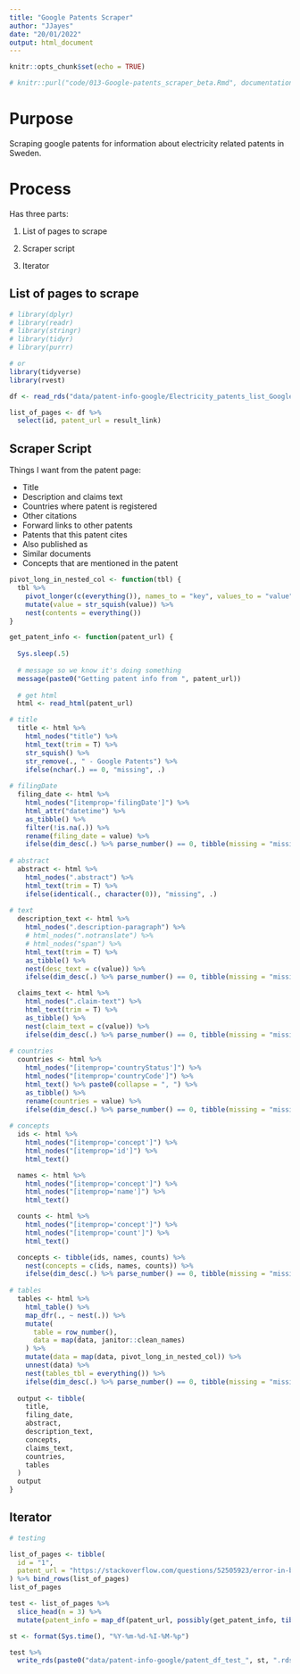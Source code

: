 ```yaml
---
title: "Google Patents Scraper"
author: "JJayes"
date: "20/01/2022"
output: html_document
---
```


```r
knitr::opts_chunk$set(echo = TRUE)
```

```r
# knitr::purl("code/013-Google-patents_scraper_beta.Rmd", documentation = 2)
```

# Purpose

Scraping google patents for information about electricity related patents in Sweden.

# Process

Has three parts:

1. List of pages to scrape

2. Scraper script

3. Iterator

## List of pages to scrape

```r
# library(dplyr)
# library(readr)
# library(stringr)
# library(tidyr)
# library(purrr)

# or
library(tidyverse)
library(rvest)

```

```r
df <- read_rds("data/patent-info-google/Electricity_patents_list_Google_Patents.rds")

list_of_pages <- df %>% 
  select(id, patent_url = result_link)
```

## Scraper Script

Things I want from the patent page:

* Title
* Description and claims text
* Countries where patent is registered
* Other citations
* Forward links to other patents
* Patents that this patent cites
* Also published as
* Similar documents
* Concepts that are mentioned in the patent

```r
pivot_long_in_nested_col <- function(tbl) {
  tbl %>% 
    pivot_longer(c(everything()), names_to = "key", values_to = "value") %>%
    mutate(value = str_squish(value)) %>% 
    nest(contents = everything())
}
```


```r
get_patent_info <- function(patent_url) {
  
  Sys.sleep(.5)
  
  # message so we know it's doing something
  message(paste0("Getting patent info from ", patent_url))
  
  # get html
  html <- read_html(patent_url)

# title
  title <- html %>%
    html_nodes("title") %>%
    html_text(trim = T) %>%
    str_squish() %>%
    str_remove(., " - Google Patents") %>% 
    ifelse(nchar(.) == 0, "missing", .)
  
# filingDate
  filing_date <- html %>% 
    html_nodes("[itemprop='filingDate']") %>% 
    html_attr("datetime") %>% 
    as_tibble() %>% 
    filter(!is.na(.)) %>% 
    rename(filing_date = value) %>% 
    ifelse(dim_desc(.) %>% parse_number() == 0, tibble(missing = "missing"), .)
  
# abstract
  abstract <- html %>% 
    html_nodes(".abstract") %>% 
    html_text(trim = T) %>%
    ifelse(identical(., character(0)), "missing", .)
  
# text
  description_text <- html %>%
    html_nodes(".description-paragraph") %>%
    # html_nodes(".notranslate") %>%
    # html_nodes("span") %>%
    html_text(trim = T) %>%
    as_tibble() %>%
    nest(desc_text = c(value)) %>% 
    ifelse(dim_desc(.) %>% parse_number() == 0, tibble(missing = "missing"), .)

  claims_text <- html %>%
    html_nodes(".claim-text") %>%
    html_text(trim = T) %>%
    as_tibble() %>%
    nest(claim_text = c(value)) %>% 
    ifelse(dim_desc(.) %>% parse_number() == 0, tibble(missing = "missing"), .)
  
# countries
  countries <- html %>%
    html_nodes("[itemprop='countryStatus']") %>%
    html_nodes("[itemprop='countryCode']") %>%
    html_text() %>% paste0(collapse = ", ") %>% 
    as_tibble() %>% 
    rename(countries = value) %>% 
    ifelse(dim_desc(.) %>% parse_number() == 0, tibble(missing = "missing"), .)
 
# concepts
  ids <- html %>%
    html_nodes("[itemprop='concept']") %>%
    html_nodes("[itemprop='id']") %>%
    html_text()

  names <- html %>%
    html_nodes("[itemprop='concept']") %>%
    html_nodes("[itemprop='name']") %>%
    html_text()

  counts <- html %>%
    html_nodes("[itemprop='concept']") %>%
    html_nodes("[itemprop='count']") %>%
    html_text()

  concepts <- tibble(ids, names, counts) %>%
    nest(concepts = c(ids, names, counts)) %>% 
    ifelse(dim_desc(.) %>% parse_number() == 0, tibble(missing = "missing"), .)
  
# tables
  tables <- html %>%
    html_table() %>%
    map_dfr(., ~ nest(.)) %>%
    mutate(
      table = row_number(),
      data = map(data, janitor::clean_names)
    ) %>%
    mutate(data = map(data, pivot_long_in_nested_col)) %>%
    unnest(data) %>%
    nest(tables_tbl = everything()) %>% 
    ifelse(dim_desc(.) %>% parse_number() == 0, tibble(missing = "missing"), .)
  
  output <- tibble(
    title,
    filing_date,
    abstract,
    description_text,
    concepts,
    claims_text,
    countries,
    tables
  )
  output
}

```

## Iterator

```r
# testing

list_of_pages <- tibble(
  id = "1",
  patent_url = "https://stackoverflow.com/questions/52505923/error-in-bind-rows-x-id-argument-1-must-have-names"
) %>% bind_rows(list_of_pages)
list_of_pages

test <- list_of_pages %>% 
  slice_head(n = 3) %>% 
  mutate(patent_info = map_df(patent_url, possibly(get_patent_info, tibble(failed = "failed"))))

st <- format(Sys.time(), "%Y-%m-%d-%I-%M-%p")

test %>% 
  write_rds(paste0("data/patent-info-google/patent_df_test_", st, ".rds"), compress = "gz")
```

